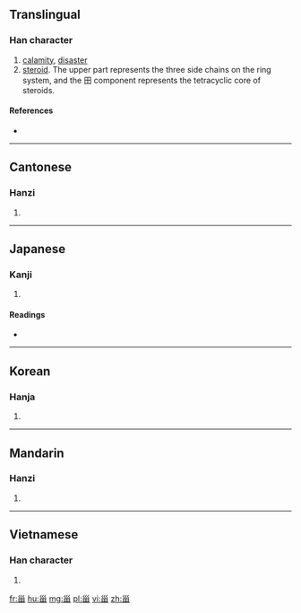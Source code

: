 {{also|畄|𤰝}}
==Translingual==

===Han character===
{{Han char|rn=102|rad=田|as=03|sn=8|four=2260<sub>0</sub>|canj=女女田 (VVW)|ids=⿱[[巛]][[田]]}}

# [[calamity]], [[disaster]]
# [[steroid]]. The upper part represents the three side chains on the ring system, and the 田 component represents the tetracyclic core of steroids.

====References====
* {{Han ref|kx=0759.110|dkj=21742|dj=1169.110|hdz=42531.050|uh=753E|ud=30014|bh=CD72|bd=52594}}

----

==Cantonese==

===Hanzi===
{{yue-hanzi|jyut=[[zi1]], [[zoi1]]|y=ji1, joi1}}

# {{defn|lang=yue|sort=田03}}

----

==Japanese==

===Kanji===
{{ja-kanji|grade=|rs=田03}}

# {{defn|lang=ja|sort=田03}}

====Readings====
* {{ja-readings|on=[[し]] (shi)|kun=[[かめ]] (kame)|nanori=}}

----

==Korean==

===Hanja===
{{ko-hanja|hangeul=[[재]]|rv=jae|mr=chae}}

# {{defn|lang=ko|sort=田03}}

----

==Mandarin==

===Hanzi===
{{cmn-hanzi|pin=[[zāi]] ([[zai1]]), [[zī]] ([[zi1]])|wg=tsai<sup>1</sup>, tzu<sup>1</sup>}}

# {{defn|lang=cmn|sort=田03}}

----

==Vietnamese==

===Han character===
{{vi-hantu|[[tai]]|rs=田03}}

# {{defn|lang=vi|sort=田03}}

[[fr:甾]]
[[hu:甾]]
[[mg:甾]]
[[pl:甾]]
[[vi:甾]]
[[zh:甾]]